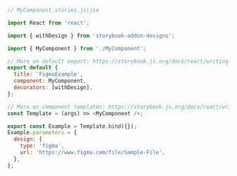 ```js
// MyComponent.stories.js|jsx

import React from 'react';

import { withDesign } from 'storybook-addon-designs';

import { MyComponent } from './MyComponent';

// More on default export: https://storybook.js.org/docs/react/writing-stories/introduction#default-export
export default {
  title: 'FigmaExample',
  component: MyComponent,
  decorators: [withDesign],
};

// More on component templates: https://storybook.js.org/docs/react/writing-stories/introduction#using-args
const Template = (args) => <MyComponent />;

export const Example = Template.bind({});
Example.parameters = {
  design: {
    type: 'figma',
    url: 'https://www.figma.com/file/Sample-File',
  },
};
```